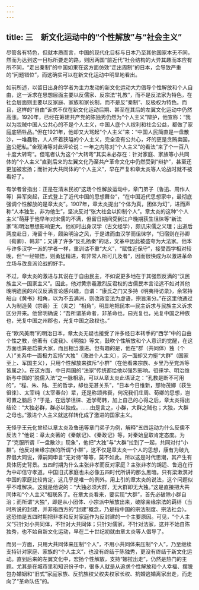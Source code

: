 ```yaml
---
---
---
```

title: 三　新文化运动中的“个性解放”与“社会主义”
---



尽管各有特色，但就本质而言，中国的现代化目标与日本乃至其他国家本无不同，然而为达到这一目标所要走的路，则因两国“前近代”社会结构的大异其趣而本应有所不同，“走出秦制”的中国如果在这方面仿效“走出周制”的日本，会导致严重的“问题错位”，而这确实可以在新文化运动中明显地看出。

如前所述，以留日出身的学者为主力发动的新文化运动大力倡导个性解放和个人自由，这一诉求在思想层面主要以反儒家、反宗法“礼教”，而不是反法家为特色，在社会层面则主要以反家庭、家族和家长制，而不是反“秦制”、反极权为特色。而且，这样的“自由”诉求不仅在新文化运动后期、甚至在其后的左翼文化运动中仍然高涨。1920年，已经在筹建共产党的陈独秀仍然为“个人主义”辩护，他宣称：“我以为戕贼中国人公共心的不是个人主义，中国人底个人权利和社会公益，都做了家庭底牺牲品。”但在1921年，他却又大骂起“个人主义”来：“中国人民简直是一盘散沙，一堆蠢物，人人怀着狭隘的个人主义，完全没有公共心，坏的更是贪贿卖国，盗公肥私。”金观涛等对此评论说：一年之内陈对“个人主义”的看法“来了个一百八十度大转弯”。但笔者认为这个“大转弯”其实未必存在：针对家庭、家族等小共同体的“个人主义”直到后来的左翼文化乃至共产革命文化中仍然受到“辩护”，甚至还更加被宏扬；而针对大共同体的“个人主义”，早在严复和章太炎等人论战时就不被看好了。

有学者曾指出：正是在清末民初“这场个性解放运动中，章门弟子〔鲁迅、周作人等〕异军突起，正式登上了近代中国的思想舞台”，“在中国近代思想家中，最彻底强调个性解放的是章太炎”。1907年，章太炎提出“个体为真，团体为幻”，进而声称“人本独生，非为他生”，坚决反对“张大社会以抑制个人”。章太炎的这种“个人主义”萌芽于他早年对宋儒的不满，但留日期间受到江户晚期荻生徂徕等“新法家”和明治思想影响更大。他初时出身汉学（古文经学），颇讥宋儒之义理；出道后两度赴日，淹留十年，颇染明治之风，于是进而由汉学而徂徕学，“归宿则在孙卿〔荀卿〕、韩非”；又讲了许多“反孔扬秦”的话，文革中因此被盛夸为大法家。他本与许多汉学一派的学者一样，重训诂不重“大义”，“赋性近保守”，接受西学相对较晚，但“一经顿悟，则勇猛精进，有非常人所可几及者”，因而很快成为以激进革命立场与改良派论战的好手。

不过，章太炎的激进与其说在于自由民主，不如说更多地在于其强烈反满的“汉民族主义—国家主义”。因此，他对黄宗羲激烈反君权的古儒民本言论远不如对其他晚明遗民的兴汉反满言论感兴趣，自谓：“康氏之门又多持《明夷待访录》，余常持船山《黄书》相角，以为不去满洲，则改政变法为虚语，宗旨渐分。”在这里他通过人为制造黄（宗羲）王（夫之）“相角”，明显地把民本—民主诉求与民族主义诉求区分开来。他曾明确说：“吾所谓革命者，非革命也，曰光复也，光复中国之种族也，光复中国之州郡也，光复中国之政权也。”

在“欧风美雨”的明治日本，章太炎无疑也接受了许多经日本转手的“西学”中的自由个性之教，他著有《说我》、《明独》等文，鼓吹个性解放和个人意识的觉醒，在这方面也算是启蒙大家，而且相当激进。但有趣的是，他在“群（共同体）独（个人）”关系中一面极力宏扬“大独”（激进个人主义），另一面却又力挺“大群”（国家至上、军国主义），只用个性解放来摈斥“小群”（在他看来宗族、乡里乃至党派等皆属之）。在这方面，中日两国的“法家”传统都给他以强烈影响。徂徕学、明治维新与中国的“脱儒入法”之一脉相承，可以从章太炎此语证之：“孔教是断不可用的”，“程、朱、陆、王的哲学，却也无甚关系”，“日本今日维新，那物茂卿〔荻生徂徕〕、太宰纯〔太宰春台〕辈，还是称颂弗衰，何况我们庄周、荀卿的思想，岂可置之脑后？”于是，在远学徂徕、近学荀韩，加上自己的心得之后，章太炎得出结论：“大独必群，群必以独成。……由是言之，小群，大群之贼也；大独，大群之母也。”激进个人主义就这样转化成了激进的国家主义。

无怪乎王元化曾经以章太炎及鲁迅等章门弟子为例，解释“五四运动为什么反儒不反法？”他说：章太炎著的《秦献记》、《秦政记》等，对秦始皇取肯定态度。为了“克服所谓『一盘散沙』现象”，他把“大独”与“大群”拉到了一起，共同对付“小群”。他反对亲缘宗族的所谓“小群”，这不仅是章太炎一个人的思想，康有为破九界倡大同说，谭嗣同申言“无对待”等等，莫不如此。所以这是时代思潮，其产生有具体历史背景。五四时期为什么主张非孝而反对家庭？主张非孝的胡适、鲁迅在行为中却信守孝道。中国旧式家庭也未必像五四时代所讲的那么黑暗。只有梁漱溟对中国的家庭比较肯定，这几乎是唯一的例外。用上引的章太炎的说法，这个问题似乎不难解决。这就是他说的：“大独必须大群，无大群即无大独。”这是直接把大共同体和“个人主义”相联系了。在章太炎看来，要实现“大群”，首先必破除小群自治；而所谓“大独”，即是从小团体、小宗派中解放出来，破除亲缘宗法的羁绊（当时所说的封建，并非指西方的“封建”概念，乃是指中国的宗法制度、宗法社会）。这恐怕是五四时期把非孝和反对家庭作为反封建的一个主要原因。可见，“个人主义”只针对小共同体，不针对大共同体；只针对儒家，不针对法家，这并不始自陈独秀，也不始自新文化运动，早在二十世纪初就由章太炎等人倡导了。

而另一方面，只用大共同体来压制“个人”，不用小共同体来压制“个人”，乃至继续支持针对家庭、家族的“个人主义”，也没有终结于陈独秀，更没有终结于新文化运动。直到后来的左翼文化中，宏扬个性解放，支持“娜拉出走”，仍然是热门的主题。尤其是在城市里和知识份子中，很多人就是从追求个性解放和个人幸福、摆脱包办婚姻和“旧式”家庭家族、反抗族权父权夫权家长权、抗婚逃婚离家出走，而走向了“革命队伍”的。